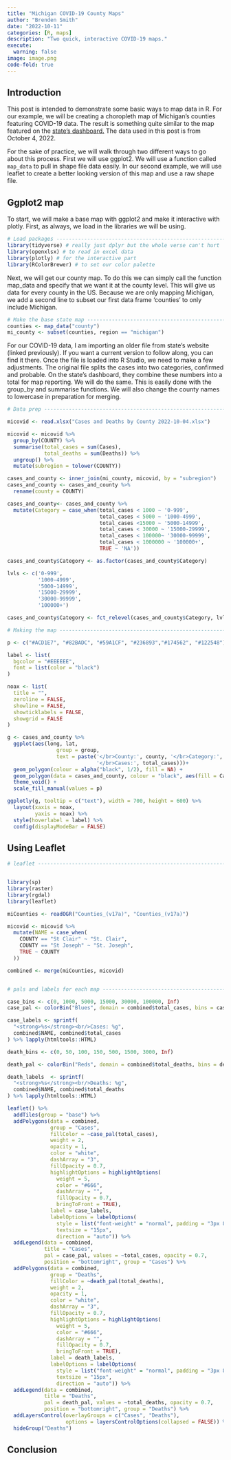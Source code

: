 ```yaml
---
title: "Michigan COVID-19 County Maps"
author: "Brenden Smith"
date: "2022-10-11"
categories: [R, maps]
description: "Two quick, interactive COVID-19 maps."
execute:
  warning: false
image: image.png
code-fold: true
---
```


## Introduction

This post is intended to demonstrate some basic ways to map data in R. For our example, we will be creating a choropleth map of Michigan's counties featuring COVID-19 data. The result is something quite similar to the map featured on the [state's dashboard.](https://www.michigan.gov/coronavirus/stats) The data used in this post is from October 4, 2022.

For the sake of practice, we will walk through two different ways to go about this process. First we will use ggplot2. We will use a function called `map_data` to pull in shape file data easily. In our second example, we will use leaflet to create a better looking version of this map and use a raw shape file.

## Ggplot2 map

To start, we will make a base map with ggplot2 and make it interactive with plotly. First, as always, we load in the libraries we will be using.

```r
# Load packages -----------------------------------------------------------
library(tidyverse) # really just dplyr but the whole verse can't hurt
library(openxlsx) # to read in excel data
library(plotly) # for the interactive part
library(RColorBrewer) # to set our color palette
```

Next, we will get our county map. To do this we can simply call the function map_data and specify that we want it at the county level. This will give us data for every county in the US. Because we are only mapping Michigan, we add a second line to subset our first data frame 'counties' to only include Michigan.

```r
# Make the base state map -------------------------------------------------
counties <- map_data("county")
mi_county <- subset(counties, region == "michigan")
```

For our COVID-19 data, I am importing an older file from state's website (linked previously). If you want a current version to follow along, you can find it there. Once the file is loaded into R Studio, we need to make a few adjustments. The original file splits the cases into two categories, confirmed and probable. On the state's dashboard, they combine these numbers into a total for map reporting. We will do the same. This is easily done with the group_by and summarise functions. We will also change the county names to lowercase in preparation for merging.

```r

# Data prep ---------------------------------------------------------------

micovid <- read.xlsx("Cases and Deaths by County 2022-10-04.xlsx")

micovid <- micovid %>%
  group_by(COUNTY) %>%
  summarise(total_cases = sum(Cases),
            total_deaths = sum(Deaths)) %>%
  ungroup() %>%
  mutate(subregion = tolower(COUNTY))

cases_and_county <- inner_join(mi_county, micovid, by = "subregion")
cases_and_county <- cases_and_county %>%
  rename(county = COUNTY)


```

```r
cases_and_county<- cases_and_county %>%
  mutate(Category = case_when(total_cases < 1000 ~ '0-999', 
                              total_cases < 5000 ~ '1000-4999',
                              total_cases <15000 ~ '5000-14999',
                              total_cases < 30000 ~ '15000-29999',
                              total_cases < 100000~ '30000-99999',
                              total_cases < 1000000 ~ '100000+',
                              TRUE ~ 'NA'))

cases_and_county$Category <- as.factor(cases_and_county$Category)

lvls <- c('0-999', 
          '1000-4999',
          '5000-14999',
          '15000-29999',
          '30000-99999',
          '100000+')

cases_and_county$Category <- fct_relevel(cases_and_county$Category, lvls)
```

```r
# Making the map ----------------------------------------------------------

p <- c("#ACD1E7", "#82BADC", "#59A1CF", "#236893","#174562", "#122548")

label <- list(
  bgcolor = "#EEEEEE",
  font = list(color = "black")
)

noax <- list(
  title = "",
  zeroline = FALSE,
  showline = FALSE,
  showticklabels = FALSE,
  showgrid = FALSE
)

g <- cases_and_county %>%
  ggplot(aes(long, lat, 
                group = group,
                text = paste('</br>County:', county, '</br>Category:', Category,
                             '</br>Cases:', total_cases)))+
  geom_polygon(colour = alpha("black", 1/2), fill = NA) +
  geom_polygon(data = cases_and_county, colour = "black", aes(fill = Category))+
  theme_void() +
  scale_fill_manual(values = p) 
```

```r
ggplotly(g, tooltip = c("text"), width = 700, height = 600) %>%
  layout(xaxis = noax,
         yaxis = noax) %>%
  style(hoverlabel = label) %>%
  config(displayModeBar = FALSE)
```

## Using Leaflet

```r
# leaflet -----------------------------------------------------------------


library(sp)
library(raster)
library(rgdal)
library(leaflet)

miCounties <- readOGR("Counties_(v17a)", "Counties_(v17a)")

micovid <- micovid %>%
  mutate(NAME = case_when(
    COUNTY == "St Clair" ~ "St. Clair",
    COUNTY == "St Joseph" ~ "St. Joseph",
    TRUE ~ COUNTY
  ))

combined <- merge(miCounties, micovid)


# pals and labels for each map -------------------------------------------------------

case_bins <- c(0, 1000, 5000, 15000, 30000, 100000, Inf)
case_pal <- colorBin("Blues", domain = combined$total_cases, bins = case_bins)

case_labels <- sprintf(
  "<strong>%s</strong><br/>Cases: %g",
  combined$NAME, combined$total_cases
) %>% lapply(htmltools::HTML)

death_bins <- c(0, 50, 100, 150, 500, 1500, 3000, Inf)

death_pal <- colorBin("Reds", domain = combined$total_deaths, bins = death_bins)

death_labels  <- sprintf(
  "<strong>%s</strong><br/>Deaths: %g",
  combined$NAME, combined$total_deaths
) %>% lapply(htmltools::HTML)

leaflet() %>% 
  addTiles(group = "base") %>%
  addPolygons(data = combined,
              group = "Cases",
              fillColor = ~case_pal(total_cases),
              weight = 2,
              opacity = 1,
              color = "white",
              dashArray = "3",
              fillOpacity = 0.7,
              highlightOptions = highlightOptions(
                weight = 5,
                color = "#666",
                dashArray = "",
                fillOpacity = 0.7,
                bringToFront = TRUE),
              label = case_labels,
              labelOptions = labelOptions(
                style = list("font-weight" = "normal", padding = "3px 8px"),
                textsize = "15px",
                direction = "auto")) %>%
  addLegend(data = combined,
            title = "Cases",
            pal = case_pal, values = ~total_cases, opacity = 0.7,
            position = "bottomright", group = "Cases") %>%
  addPolygons(data = combined,
              group = "Deaths",
              fillColor = ~death_pal(total_deaths),
              weight = 2,
              opacity = 1,
              color = "white",
              dashArray = "3",
              fillOpacity = 0.7,
              highlightOptions = highlightOptions(
                weight = 5,
                color = "#666",
                dashArray = "",
                fillOpacity = 0.7,
                bringToFront = TRUE),
              label = death_labels,
              labelOptions = labelOptions(
                style = list("font-weight" = "normal", padding = "3px 8px"),
                textsize = "15px",
                direction = "auto")) %>%
  addLegend(data = combined, 
            title = "Deaths",
            pal = death_pal, values = ~total_deaths, opacity = 0.7,
            position = "bottomright", group = "Deaths") %>%
  addLayersControl(overlayGroups = c("Cases", "Deaths"),
                   options = layersControlOptions(collapsed = FALSE)) %>%
  hideGroup("Deaths")

```

## Conclusion

